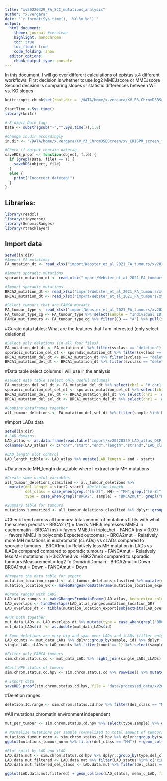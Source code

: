 ```yaml
---
title: "xv20220329_FA_SCC_mutations_analysis"
author: "x.vergara"
date: "`r format(Sys.time(), '%Y-%m-%d')`"
output:
  html_document:
    theme: journal #cerulean
    highlight: monochrome
    toc: true
    toc_float: true
    code_folding: show
  editor_options:
    chunk_output_type: console
---
```


In this document, I will go over different calculations of epistasis.4 different workflows:
First decision is whether to use log2 MMEJscore or MMEJscore
Second decision is comparing slopes or statistic differences between WT vs. KO slopes

```r
knitr::opts_chunk$set(root.dir = '/DATA/home/x.vergara/XV_P3_ChromDSBScreen/xv_CRISPR_screen_figures/rmarkdown/xv20210920_paper_scripts/short_version/knit_html/')

StartTime <-Sys.time()
library(knitr)

# 8-digit Date tag:
Date <- substr(gsub("-","",Sys.time()),1,8)

#Change in.dir accordingly
in.dir <- "/DATA/home/x.vergara/XV_P3_ChromDSBScreen/xv_CRISPR_screen_figures/"

#Check if output contain datetag
saveRDS_proof <- function(object, file) {
  if (grepl(Date, file) == T) {
    saveRDS(object, file)
  }
  else {
    print("Incorrect datetag!")
  }
}
```

## Libraries:

```r
library(readxl)
library(tidyverse)
library(GenomicRanges)
library(rtracklayer)
```

## Import data

```r
setwd(in.dir)
#Import FA mutations
FA_mutation_dt <- read_xlsx("import/Webster_et_al_2021_FA_tumours/xv20220329_T5_FA_SCC_SV.xlsx", col_names = T, sheet = 1, skip = 1)

#Import sporadic mutations
sporadic_mutation_dt <- read_xlsx("import/Webster_et_al_2021_FA_tumours/xv20220329_T5_FA_SCC_SV.xlsx", col_names = T, sheet = 2, skip = 1)

#Import sporadic mutations
BRCA2_mutation_dt <- read_xlsx("import/Webster_et_al_2021_FA_tumours/xv20220329_T5_FA_SCC_SV.xlsx", col_names = T, sheet = 3, skip = 1)
BRCA1_mutation_dt <- read_xlsx("import/Webster_et_al_2021_FA_tumours/xv20220329_T5_FA_SCC_SV.xlsx", col_names = T, sheet = 4, skip = 1)

#Select tumours that are FANCA mutants
FA_tumour_type <- read_xlsx("import/Webster_et_al_2021_FA_tumours/xv20220329_T1_FA_SCC_tumor_features.xlsx", col_names = T, skip = 1) #Import
FA_tumour_type_cg <- FA_tumour_type %>% select(sample = "Individual ID Family/Patient/Sample", CD = "Complementation group") %>% na.omit() #Select complementation group
FANCA_mut_tumours <- FA_tumour_type_cg %>% filter(CD == "A") %>% pull(sample) %>% unique() #Pull FANCA mutants only
```


#Curate data tables: What are the features that I am interested (only select deletions)
```r
#Select only deletions (in all four files)
FA_mutation_del_dt <- FA_mutation_dt %>% filter(svclass == "deletion")
sporadic_mutation_del_dt <- sporadic_mutation_dt %>% filter(svclass == "deletion" & grepl("Neg", sample))
BRCA2_mutation_del_dt <- BRCA2_mutation_dt %>% filter(svclass == "deletion")
BRCA1_mutation_del_dt <- BRCA1_mutation_dt %>% filter(svclass == "deletion")
```

#Data table select columns I will use in the analysis
```r
#select data table (select only useful columns)
FA_mutation_del_sel_dt <- FA_mutation_del_dt %>% select(chr1 = '# chr1', start1, end1, strand1 = strand1...9, chr2, start2, end2,strand2 = strand2...10, id = 'id/name', svclass,non_t = `non-template`,MH = `micro-homology`, sample)
sporadic_mutation_del_sel_dt <- sporadic_mutation_del_dt %>% select(chr1 = '# chr1', start1, end1, strand1 = strand1...9, chr2, start2, end2,strand2 = strand2...10, id = 'id/name', svclass,non_t = `non-template`,MH = `micro-homology`, sample)
BRCA2_mutation_del_sel_dt <- BRCA2_mutation_del_dt %>% select(chr1 = '# chr1', start1, end1, strand1 = strand1...9, chr2, start2, end2,strand2 = strand2...10, id = 'id/name', svclass,non_t = `non-template`,MH = `micro-homology`, sample)
BRCA1_mutation_del_sel_dt <- BRCA1_mutation_del_dt %>% select(chr1 = '# chr1', start1, end1, strand1 = strand1...9, chr2, start2, end2,strand2 = strand2...10, id = 'id/name', svclass,non_t = `non-template`,MH = `micro-homology`, sample)

#Combine dataframes together
all_tumour_deletions <- FA_mutation_del_sel_dt %>% filter(sample %in% FANCA_mut_tumours) %>% bind_rows(sporadic_mutation_del_sel_dt) %>% bind_rows(BRCA2_mutation_del_sel_dt) %>% bind_rows(BRCA1_mutation_del_sel_dt)
```

#Import LADs data
```r
setwd(in.dir)
# LAD domains
LAD_atlas <- as.data.frame(read.table("import/xv20220329_LAD_atlas_OSF.bed.gz",header = FALSE, sep="\t",stringsAsFactors=FALSE, quote=""))
colnames(LAD_atlas) <- c("chr","start","end","length","strand","LAD_class")

#LAD_length plot control
LAD_length_tibble <- LAD_atlas %>% mutate(LAD_length = end - start)

```

#Data create MH_length data_table where I extract only MH mutations
```r
#Create some useful variables
all_tumour_deletions_clasified <- all_tumour_deletions %>% 
  mutate(del_length = start2-start1, #Deletion length
         del_class = case_when(grepl("[A-Z]", MH) ~ "MH",grepl("[A-Z]", non_t) ~ "non_t", T ~ "none"), #Deletion class: microhomology or non-templated
         type = case_when(grepl("BRCA2", sample) ~ "BRCA2mut", grepl("BRCA1", sample) ~ "BRCA1mut",grepl("HNSCC", sample) ~ "spo", grepl("F",sample) ~ "FA")) #Tumour background

#Summary table for tumours
mutations.summarized <- all_tumour_deletions_clasified %>% dplyr::group_by(del_class, type) %>% dplyr::summarise(FA_count = n())
```

#Check trend across all tumours: total amount of mutations
It fits with what the screen predicts
- BRCA2 (*) = favors NHEJ/ represses MMEJ in euchromatin
- BRCA1 (ns) = favors MMEJ in triple_het
- FANCA (ns = 0.07) = favors MMEJ in polycomb
Expected outcomes:
- BRCA2mut = Relatively more MH mutations in euchromatin (ciLADs) vs cLADs compared to sporadic tumours
- BRCA1mut = Relatively less MH mutation in LADs vs iLADs compared compared to sporadic tumours
- FANCAmut = Relatively less MH mutations in H3K27me3 vs iH3K27me3 compared to sporadic tumours
Measurement = log2 fc Domain/iDomain
- BRCA2mut = Down
- BRCA1mut = Down
- FANCAmut = Down

```r
#Prepare the data table for export
mutation_location_export <- all_tumour_deletions_clasified %>% mutate(mut_id = paste(sample, id, sep = "_"), chr = paste0("chr", chr1)) %>% select(chr, start = "start1", end = "start2", strand = "strand1" ,mut_id, del_class, del_length)
mutation_location_GR <- makeGRangesFromDataFrame(mutation_location_export, keep.extra.columns = T)

#Crate ranges with LADS
LAD_atlas_ranges <- makeGRangesFromDataFrame(LAD_atlas, keep.extra.columns = T)
LAD_overlaps <- findOverlaps(LAD_atlas_ranges,mutation_location_GR)
LAD_overlaps_dt <- tibble(mutation_location_export[subjectHits(LAD_overlaps),], LAD_status =  LAD_atlas[queryHits(LAD_overlaps),6])

#Put both together
mut_data_LADs <- LAD_overlaps_dt %>% mutate(type = case_when(grepl("BRCA2", mut_id) ~ "BRCA2mut", grepl("BRCA1", mut_id) ~ "BRCA1mut",grepl("HNSCC", mut_id) ~ "spo", grepl("F",mut_id) ~ "FA"))  %>% separate(mut_id, sep = "_(?=[1-9])", into = c("sample","id"))
mut_data_LADs$id  <- as.double(mut_data_LADs$id)

# Some deletions are very big and span over LADs and iLADs (filter only deletions that occur within the same iLAD or LAD)
LAD_counts <- mut_data_LADs %>% dplyr::group_by(sample, id) %>% dplyr::summarize(count = n())
single_LADs_iLADs <-LAD_counts %>% filter(count == 1) %>% select(sample, id)

#Filter only FANCA tumours
sim.chrom.status.cd <- mut_data_LADs %>% right_join(single_LADs_iLADs) %>% left_join(FA_tumour_type_cg %>% distinct()) %>% mutate(type_cd = paste(type, CD, sep = "_")) %>% filter(type != "FA" | type_cd == "FA_A")

#Call HPV status of tumors
sim.chrom.status.cd.hpv <- sim.chrom.status.cd %>% rowwise() %>% mutate(HPV = grepl("HPVPos", sample))
```

```r
# Export data
saveRDS_proof(sim.chrom.status.cd.hpv, file = "data/processed_data/xv20220624_SCC_SV_MH_deletions.rds")
```

#Deletion ranges
```r
deletion.IC.range <- sim.chrom.status.cd.hpv %>% filter(del_class == "MH" & type %in% c("spo","BRCA2mut")) %>% pull(del_length) %>% quantile(c(0.05,0.95))
```

#All mutations chromatin environment independent
```r
mut_per_tumour <- sim.chrom.status.cd.hpv %>% select(type,sample) %>% distinct() %>% dplyr::group_by(type) %>% dplyr::summarise(tumor_number = n())

# Normalize mutations per sample (normalized to total amount of tumours)
mutations_tumour_norm <- sim.chrom.status.cd.hpv %>% dplyr::group_by(sample,type,del_class) %>% dplyr::summarise(count = n()) %>% ungroup() %>% dplyr::group_by(type,del_class) %>% dplyr::summarise(mean_c = mean(count))
ggplot(mutations_tumour_norm %>% filter(del_class == "MH")) + geom_col(aes(fct_relevel(type, c("spo")),mean_c)) + theme_bw() + ylab("Mutations per tumour") + xlab("Tumor class")

#Plot split by LAD and iLAD
LAD.data.mut <- sim.chrom.status.cd.hpv %>% dplyr::group_by(type,del_class, LAD_status,HPV) %>% dplyr::summarise(count = n()) %>% left_join(mut_per_tumour) %>% rowwise() %>% mutate(mean_c_LAD = count/tumor_number) %>% ungroup()
LAD.data.mut.filtered <- LAD.data.mut %>% filter(LAD_status %in% c("ciLAD","cLAD") & del_class == "MH" & HPV == FALSE)
LAD.data.mut.filtered_del_class <- LAD.data.mut %>% filter(del_class == "MH")

ggplot(LAD.data.mut.filtered) + geom_col(aes(LAD_status, mean_c_LAD, fill = LAD_status)) + theme_bw() + ylab("Mutations per tumour") + xlab("Tumor class") + facet_wrap(~ type)
```
